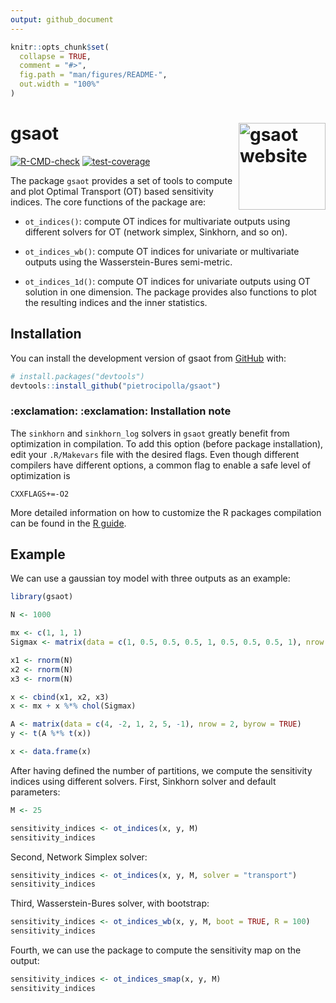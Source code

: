 ```yaml
---
output: github_document
---
```


<!-- README.md is generated from README.Rmd. Please edit that file -->

```r
knitr::opts_chunk$set(
  collapse = TRUE,
  comment = "#>",
  fig.path = "man/figures/README-",
  out.width = "100%"
)
```

# gsaot <a href="https://pietrocipolla.github.io/gsaot/"><img src="man/figures/logo.png" align="right" height="139" alt="gsaot website" /></a>

<!-- badges: start -->
[![R-CMD-check](https://github.com/pietrocipolla/gsaot/actions/workflows/R-CMD-check.yaml/badge.svg)](https://github.com/pietrocipolla/gsaot/actions/workflows/R-CMD-check.yaml)
[![test-coverage](https://github.com/pietrocipolla/gsaot/actions/workflows/test-coverage.yaml/badge.svg)](https://github.com/pietrocipolla/gsaot/actions/workflows/test-coverage.yaml)
<!-- badges: end -->

The package `gsaot` provides a set of tools to compute and plot Optimal Transport (OT) based sensitivity indices. The core functions of the package are:

- `ot_indices()`: compute OT indices for multivariate outputs using different solvers for OT (network simplex, Sinkhorn, and so on).

- `ot_indices_wb()`: compute OT indices for univariate or multivariate outputs using the Wasserstein-Bures semi-metric.

- `ot_indices_1d()`: compute OT indices for univariate outputs using OT solution in one dimension.
The package provides also functions to plot the resulting indices and the inner statistics.

## Installation

You can install the development version of gsaot from [GitHub](https://github.com/) with:

``` r
# install.packages("devtools")
devtools::install_github("pietrocipolla/gsaot")
```

### :exclamation: :exclamation: Installation note

The `sinkhorn` and `sinkhorn_log` solvers in `gsaot` greatly benefit from optimization in compilation. To add this option (before package installation), edit your `.R/Makevars` file with the desired flags. Even though different compilers have different options, a common flag to enable a safe level of optimization is

```
CXXFLAGS+=-O2
```

More detailed information on how to customize the R packages compilation can be found in the  [R guide](https://cran.r-project.org/doc/manuals/R-admin.html#Customizing-package-compilation).

## Example

We can use a gaussian toy model with three outputs as an example:
```r
library(gsaot)

N <- 1000

mx <- c(1, 1, 1)
Sigmax <- matrix(data = c(1, 0.5, 0.5, 0.5, 1, 0.5, 0.5, 0.5, 1), nrow = 3)

x1 <- rnorm(N)
x2 <- rnorm(N)
x3 <- rnorm(N)

x <- cbind(x1, x2, x3)
x <- mx + x %*% chol(Sigmax)

A <- matrix(data = c(4, -2, 1, 2, 5, -1), nrow = 2, byrow = TRUE)
y <- t(A %*% t(x))

x <- data.frame(x)
```
After having defined the number of partitions, we compute the sensitivity indices using different solvers. First, Sinkhorn solver and default parameters:
```r
M <- 25

sensitivity_indices <- ot_indices(x, y, M)
sensitivity_indices
```
Second, Network Simplex solver:
```r
sensitivity_indices <- ot_indices(x, y, M, solver = "transport")
sensitivity_indices
```
Third, Wasserstein-Bures solver, with bootstrap:
```r
sensitivity_indices <- ot_indices_wb(x, y, M, boot = TRUE, R = 100)
sensitivity_indices
```
Fourth, we can use the package to compute the sensitivity map on the output:
```r
sensitivity_indices <- ot_indices_smap(x, y, M)
sensitivity_indices
```
